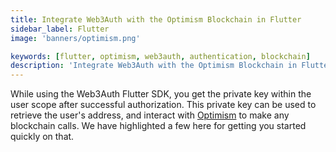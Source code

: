 ```yaml
---
title: Integrate Web3Auth with the Optimism Blockchain in Flutter
sidebar_label: Flutter
image: 'banners/optimism.png'

keywords: [flutter, optimism, web3auth, authentication, blockchain]
description: 'Integrate Web3Auth with the Optimism Blockchain in Flutter | Documentation - Web3Auth'
---
```



<SEO
  title="Integrate Web3Auth with the Optimism Blockchain in Flutter"
  description="Integrate Web3Auth with the Optimism Blockchain in Flutter | Documentation - Web3Auth"
  image="https://web3auth.io/docs/banners/optimism.png"
  slug="/embedded-wallets/connect-blockchain/evm/optimism/flutter"
/>

While using the Web3Auth Flutter SDK, you get the private key within the user scope after successful authorization. This private key can be used to retrieve the user's address, and interact with [Optimism](https://optimism.io/) to make any blockchain calls. We have highlighted a few here for getting you started quickly on that.

<EVMInteraction />
